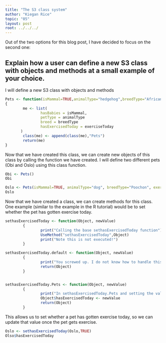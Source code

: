 ```yaml
---
title: "The S3 class system"
author: "Kiegan Rice"
topic: "05"
layout: post
root: ../../../
---
```


Out of the two options for this blog post, I have decided to focus on the second one:  

## Explain how a user can define a new S3 class with objects and methods at a small example of your choice.  

I will define a new S3 class with objects and methods 
```r
Pets <- function(isMammal=TRUE,animalType="hedgehog",breedType="African Pygmy",exerciseToday=FALSE)
{
        me <- list(
                hasBabies = isMammal,
                petType = animalType
                breed = breedType
                hasExercisedToday = exerciseToday
       )
        class(me) <- append(class(me),"Pets")
        return(me)
}
```
Now that we have created this class, we can create new objects of this class by calling the function we have created. I will define two different pets (Obi and Oslo) using this class function.


```r
Obi <- Pets()
Obi

Oslo <- Pets(isMammal=TRUE, animalType="dog", breedType="Poochon", exerciseToday = TRUE)
Oslo
```
Now that we have created a class, we can create methods for this class. One example (similar to the example in the R tutorial) would be to set whether the pet has gotten exercise today.

```r
sethasExercisedToday <- function(Object, newValue)
        {
                print("Calling the base sethasExercisedToday function")
                UseMethod("sethasExercisedToday",Object)
                print("Note this is not executed!")
        }

sethasExercisedToday.default <- function(Object, newValue)
        {
                print("You screwed up. I do not know how to handle this object.")
                return(Object)
        }


sethasExercisedToday.Pets <- function(Object, newValue)
        {
                print("In sethasExercisedToday.Pets and setting the value")
                Object$hasExercisedToday <- newValue
                return(Object)
        }
```

This allows us to set whether a pet has gotten exercise today, so we can update that value once the pet gets exercise.  

```r
Oslo <- sethasExercisedToday(Oslo,TRUE)
Olso$hasExercisedToday
```
